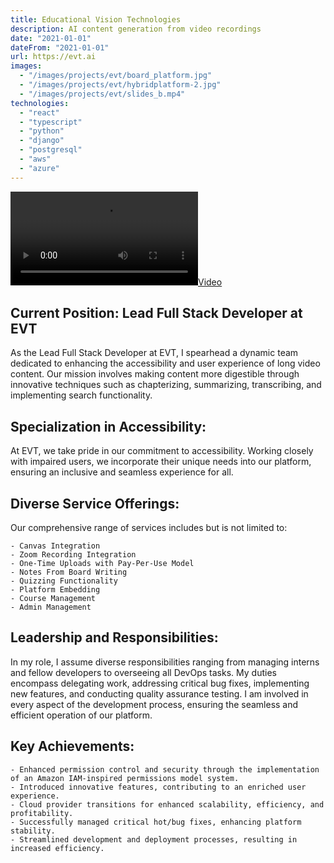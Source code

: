 ```yaml
---
title: Educational Vision Technologies
description: AI content generation from video recordings
date: "2021-01-01"
dateFrom: "2021-01-01"
url: https://evt.ai
images:
  - "/images/projects/evt/board_platform.jpg"
  - "/images/projects/evt/hybridplatform-2.jpg"
  - "/images/projects/evt/slides_b.mp4"
technologies:
  - "react"
  - "typescript"
  - "python"
  - "django"
  - "postgresql"
  - "aws"
  - "azure"
---
```


[![](/images/projects/evt/slide_platform_zoom-1.mp4)](/images/projects/evt/slide_platform_zoom-1.mp4)

## Current Position: Lead Full Stack Developer at EVT

As the Lead Full Stack Developer at EVT, I spearhead a dynamic team dedicated to enhancing the accessibility and user experience of long video content. Our mission involves making content more digestible through innovative techniques such as chapterizing, summarizing, transcribing, and implementing search functionality.

## Specialization in Accessibility:

At EVT, we take pride in our commitment to accessibility. Working closely with impaired users, we incorporate their unique needs into our platform, ensuring an inclusive and seamless experience for all.

## Diverse Service Offerings:

Our comprehensive range of services includes but is not limited to:

    - Canvas Integration
    - Zoom Recording Integration
    - One-Time Uploads with Pay-Per-Use Model
    - Notes From Board Writing
    - Quizzing Functionality
    - Platform Embedding
    - Course Management
    - Admin Management

## Leadership and Responsibilities:

In my role, I assume diverse responsibilities ranging from managing interns and fellow developers to overseeing all DevOps tasks. My duties encompass delegating work, addressing critical bug fixes, implementing new features, and conducting quality assurance testing. I am involved in every aspect of the development process, ensuring the seamless and efficient operation of our platform.

## Key Achievements:

    - Enhanced permission control and security through the implementation of an Amazon IAM-inspired permissions model system.
    - Introduced innovative features, contributing to an enriched user experience.
    - Cloud provider transitions for enhanced scalability, efficiency, and profitability.
    - Successfully managed critical hot/bug fixes, enhancing platform stability.
    - Streamlined development and deployment processes, resulting in increased efficiency.

